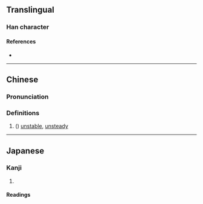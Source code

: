 {{character info/new}}
==Translingual==
{{Han simplified forms|儣|𬽷|𠆲|ex=y}}

===Han character===
{{Han char|rn=9|rad=人|as=15|sn=17|four=|canj=OITC|ids=⿰亻廣}}

====References====
* {{Han ref|kx=0120.200|dkj=01253|dj=0254.180|hdz=10235.110|uh=5123|ud=20771}}

----

==Chinese==
{{zh-forms|s=𠆲}}

===Pronunciation===
{{zh-pron
|m=kuàng
|c=kwong2
|mc=
|oc=
|cat=a
}}

===Definitions===
{{zh-hanzi}}

# ({{zh-only|儣俍}}) [[unstable]], [[unsteady]]

----

==Japanese==
{{ja-kanji forms|𬽷|儣}}

===Kanji===
{{ja-kanji|grade=|rs=人15|shin=𬽷}}

# {{rfdef|ja|sort=人15}}

====Readings====
{{ja-readings
|goon=こう<くわう
|kanon=こう<くわう
|kun=}}